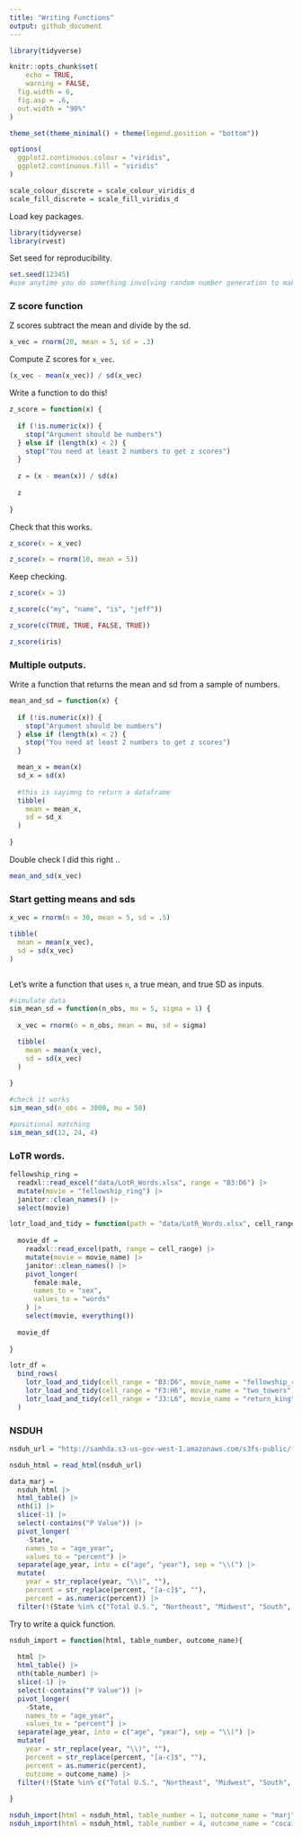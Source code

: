 ```yaml
---
title: "Writing Functions"
output: github_document
---
```


```r
library(tidyverse)

knitr::opts_chunk$set(
	echo = TRUE,
	warning = FALSE,
  fig.width = 6,
  fig.asp = .6,
  out.width = "90%"
)

theme_set(theme_minimal() + theme(legend.position = "bottom"))

options(
  ggplot2.continuous.colour = "viridis",
  ggplot2.continuous.fill = "viridis"
)

scale_colour_discrete = scale_colour_viridis_d
scale_fill_discrete = scale_fill_viridis_d
```

Load key packages.

```r
library(tidyverse)
library(rvest)
```


Set seed for reproducibility.

```r
set.seed(12345)
#use anytime you do something involving random number generation to make sure the randome number generation starts at the same point and gives you the same values everytime, you can do that by telling it exactly where to start
```

### Z score function

Z scores subtract the mean and divide by the sd. 

```r
x_vec = rnorm(20, mean = 5, sd = .3)
```

Compute Z scores for `x_vec`.

```r
(x_vec - mean(x_vec)) / sd(x_vec)
```


Write a function to do this!

```r
z_score = function(x) {
  
  if (!is.numeric(x)) {
    stop("Argument should be numbers")
  } else if (length(x) < 2) {
    stop("You need at least 2 numbers to get z scores")
  }
  
  z = (x - mean(x)) / sd(x)
  
  z
  
}
```

Check that this works.

```r
z_score(x = x_vec)

z_score(x = rnorm(10, mean = 5))
```


Keep checking.

```r
z_score(x = 3)

z_score(c("my", "name", "is", "jeff"))

z_score(c(TRUE, TRUE, FALSE, TRUE))

z_score(iris)
```


### Multiple outputs.

Write a function that returns the mean and sd from a sample of numbers.

```r
mean_and_sd = function(x) {
  
  if (!is.numeric(x)) {
    stop("Argument should be numbers")
  } else if (length(x) < 2) {
    stop("You need at least 2 numbers to get z scores")
  }

  mean_x = mean(x)
  sd_x = sd(x)
  
  #this is sayimng to return a dataframe 
  tibble(
    mean = mean_x,
    sd = sd_x
  )
  
}
```

Double check I did this right ..

```r
mean_and_sd(x_vec)
```




### Start getting means and sds 

```r

x_vec = rnorm(n = 30, mean = 5, sd = .5)

tibble(
  mean = mean(x_vec),
  sd = sd(x_vec)
)



```

Let's write a function that uses `n`, a true mean, and true SD as inputs. 

```r
#simulate data
sim_mean_sd = function(n_obs, mu = 5, sigma = 1) {
  
  x_vec = rnorm(n = n_obs, mean = mu, sd = sigma)

  tibble(
    mean = mean(x_vec),
    sd = sd(x_vec)
  )
  
}

#check it works
sim_mean_sd(n_obs = 3000, mu = 50)

#positional matching
sim_mean_sd(12, 24, 4)
```

### LoTR words.


```r
fellowship_ring = 
  readxl::read_excel("data/LotR_Words.xlsx", range = "B3:D6") |>
  mutate(movie = "fellowship_ring") |> 
  janitor::clean_names() |> 
  select(movie)

lotr_load_and_tidy = function(path = "data/LotR_Words.xlsx", cell_range, movie_name) {
  
  movie_df = 
    readxl::read_excel(path, range = cell_range) |>
    mutate(movie = movie_name) |> 
    janitor::clean_names() |> 
    pivot_longer(
      female:male,
      names_to = "sex",
      values_to = "words"
    ) |> 
    select(movie, everything())
  
  movie_df
  
}

lotr_df = 
  bind_rows(
    lotr_load_and_tidy(cell_range = "B3:D6", movie_name = "fellowship_ring"),
    lotr_load_and_tidy(cell_range = "F3:H6", movie_name = "two_towers"),
    lotr_load_and_tidy(cell_range = "J3:L6", movie_name = "return_king")
  )

```


### NSDUH


```r
nsduh_url = "http://samhda.s3-us-gov-west-1.amazonaws.com/s3fs-public/field-uploads/2k15StateFiles/NSDUHsaeShortTermCHG2015.htm"

nsduh_html = read_html(nsduh_url)

data_marj = 
  nsduh_html |> 
  html_table() |> 
  nth(1) |>
  slice(-1) |> 
  select(-contains("P Value")) |>
  pivot_longer(
    -State,
    names_to = "age_year", 
    values_to = "percent") |>
  separate(age_year, into = c("age", "year"), sep = "\\(") |>
  mutate(
    year = str_replace(year, "\\)", ""),
    percent = str_replace(percent, "[a-c]$", ""),
    percent = as.numeric(percent)) |>
  filter(!(State %in% c("Total U.S.", "Northeast", "Midwest", "South", "West")))


```


Try to write a quick function.

```r
nsduh_import = function(html, table_number, outcome_name){
  
  html |> 
  html_table() |> 
  nth(table_number) |>
  slice(-1) |> 
  select(-contains("P Value")) |>
  pivot_longer(
    -State,
    names_to = "age_year", 
    values_to = "percent") |>
  separate(age_year, into = c("age", "year"), sep = "\\(") |>
  mutate(
    year = str_replace(year, "\\)", ""),
    percent = str_replace(percent, "[a-c]$", ""),
    percent = as.numeric(percent),
    outcome = outcome_name) |>
  filter(!(State %in% c("Total U.S.", "Northeast", "Midwest", "South", "West")))
  
}

nsduh_import(html = nsduh_html, table_number = 1, outcome_name = "marj")
nsduh_import(html = nsduh_html, table_number = 4, outcome_name = "cocaine")

```